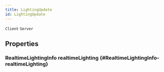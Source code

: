 ```yaml
---
title: LightingUpdate
id: LightingUpdate
---
```

`Client`
`Server`

## Properties

### RealtimeLightingInfo realtimeLighting {#RealtimeLightingInfo-realtimeLighting}


